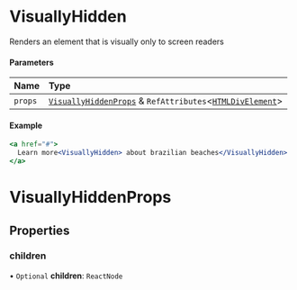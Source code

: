 # VisuallyHidden

Renders an element that is visually only to screen readers

#### Parameters

| Name    | Type                                                                                                                                                             |
| :------ | :--------------------------------------------------------------------------------------------------------------------------------------------------------------- |
| `props` | [`VisuallyHiddenProps`](/components/visually-hidden/props.md) & `RefAttributes`\<[`HTMLDivElement`](https://developer.mozilla.org/docs/Web/API/HTMLDivElement)\> |

#### Example

```jsx copy showLineNumbers
<a href="#">
  Learn more<VisuallyHidden> about brazilian beaches</VisuallyHidden>
</a>
```

# VisuallyHiddenProps

## Properties

### children

• `Optional` **children**: `ReactNode`
